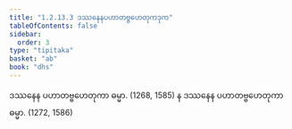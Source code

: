 ```yaml
---
title: "1.2.13.3 ဒဿနေနပဟာတဗ္ဗဟေတုကဒုက"
tableOfContents: false
sidebar:
  order: 3
type: "tipitaka"
basket: "ab"
book: "dhs"
---
```



<DynamicBreadcrumb />

<Division number="107" book="dhs" e="ch" v="29" p="14">

<Paragraph number="249" book="dhs">
ဒဿနေန ပဟာတဗ္ဗဟေတုကာ ဓမ္မာ. (<Emphasis>1268, 1585</Emphasis>)
</Paragraph>

<Paragraph number="250" book="dhs">
န ဒဿနေန ပဟာတဗ္ဗဟေတုကာ ဓမ္မာ. (<Emphasis>1272, 1586</Emphasis>)
</Paragraph>
</Division>